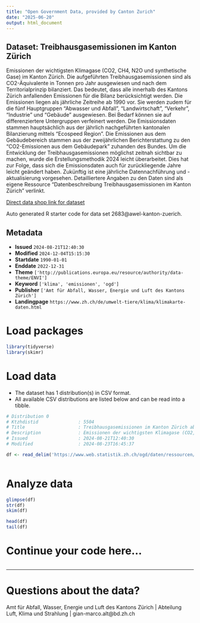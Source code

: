 ```yaml
---
title: "Open Government Data, provided by Canton Zurich"
date: "2025-06-20"
output: html_document
---
```


## Dataset: Treibhausgasemissionen im Kanton Zürich

Emissionen der wichtigsten Klimagase (CO2, CH4, N2O und synthetische Gase) im Kanton Zürich.
Die aufgeführten Treibhausgasemissionen sind als CO2-Äquivalente in Tonnen pro Jahr ausgewiesen und nach dem Territorialprinzip bilanziert. Das bedeutet, dass alle innerhalb des Kantons Zürich anfallenden Emissionen für die Bilanz berücksichtigt werden. 
Die Emissionen liegen als jährliche Zeitreihe ab 1990 vor. Sie werden zudem für die fünf Hauptgruppen "Abwasser und Abfall", "Landwirtschaft", "Verkehr", "Industrie" und "Gebäude" ausgewiesen. Bei Bedarf können sie auf differenziertere Untergruppen verfeinert werden.
Die Emissionsdaten stammen hauptsächlich aus der jährlich nachgeführten kantonalen Bilanzierung mittels "Ecospeed Region". Die Emissionen aus dem Gebäudebereich stammen aus der zweijährlichen Berichterstattung zu den "CO2-Emissionen aus dem Gebäudepark" zuhanden des Bundes.
Um die Entwicklung der Treibhausgasemissionen möglichst zeitnah sichtbar zu machen, wurde die Erstellungsmethodik 2024 leicht überarbeitet. Dies hat zur Folge, dass sich die Emissionsdaten auch für zurückliegende Jahre leicht geändert haben. Zukünftig ist eine jährliche Datennachführung und -aktualisierung vorgesehen.
Detailliertere Angaben zu den Daten sind als eigene Ressource "Datenbeschreibung Treibhausgasemissionen im Kanton Zürich" verlinkt.

[Direct data shop link for dataset](https://www.zh.ch/de/politik-staat/statistik-daten/datenkatalog.html#/datasets/2683@awel-kanton-zuerich)

Auto generated R starter code for data set 2683@awel-kanton-zuerich.

## Metadata

- **Issued** `2024-08-21T12:40:30`
- **Modified** `2024-12-04T15:15:30`
- **Startdate** `1990-01-01`
- **Enddate** `2022-12-31`
- **Theme** `['http://publications.europa.eu/resource/authority/data-theme/ENVI']`
- **Keyword** `['klima', 'emissionen', 'ogd']`
- **Publisher** `['Amt für Abfall, Wasser, Energie und Luft des Kantons Zürich']`
- **Landingpage** `https://www.zh.ch/de/umwelt-tiere/klima/klimakarte-daten.html`


# Load packages

```r

library(tidyverse)
library(skimr)

```

# Load data

-   The dataset has 1 distribution(s) in CSV format.
-   All available CSV distributions are listed below and can be read into a tibble.

```r

# Distribution 0
# Ktzhdistid               : 5504
# Title                    : Treibhausgasemissionen im Kanton Zürich ab 1990
# Description              : Emissionen der wichtigsten Klimagase (CO2, CH4, N2O und synthetische Gase) im Kanton Zürich. Die aufgeführten Treibhausgasemissionen sind nach dem Territorialprinzip bilanziert und werden als CO2-Äquivalente in Tonnen pro Jahr ausgewiesen. Die Emissionen liegen als jährliche Zeitreihe ab 1990 vor. Mehr Informationen zum Inhalt der Daten sind in der Ressource "Datenbeschreibung Treibhausgasemissionen im Kanton Zürich" enthalten.
# Issued                   : 2024-08-21T12:40:30
# Modified                 : 2024-08-23T16:45:37

df <- read_delim('https://www.web.statistik.zh.ch/ogd/daten/ressourcen/KTZH_00002683_00005504.csv')



```

# Analyze data

```r

glimpse(df)
str(df)
skim(df)

head(df)
tail(df)

```

# Continue your code here...

```r

```

------------------------------------------------------------------------

# Questions about the data?

Amt für Abfall, Wasser, Energie und Luft des Kantons Zürich | Abteilung Luft, Klima und Strahlung | gian-marco.alt@bd.zh.ch
